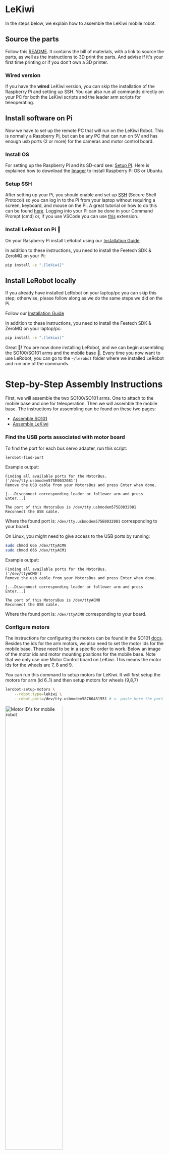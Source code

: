 # LeKiwi

In the steps below, we explain how to assemble the LeKiwi mobile robot.

## Source the parts

Follow this [README](https://github.com/SIGRobotics-UIUC/LeKiwi). It contains the bill of materials, with a link to source the parts, as well as the instructions to 3D print the parts.
And advise if it's your first time printing or if you don't own a 3D printer.

### Wired version

If you have the **wired** LeKiwi version, you can skip the installation of the Raspberry Pi and setting up SSH. You can also run all commands directly on your PC for both the LeKiwi scripts and the leader arm scripts for teleoperating.

## Install software on Pi

Now we have to set up the remote PC that will run on the LeKiwi Robot. This is normally a Raspberry Pi, but can be any PC that can run on 5V and has enough usb ports (2 or more) for the cameras and motor control board.

### Install OS

For setting up the Raspberry Pi and its SD-card see: [Setup PI](https://www.raspberrypi.com/documentation/computers/getting-started.html). Here is explained how to download the [Imager](https://www.raspberrypi.com/software/) to install Raspberry Pi OS or Ubuntu.

### Setup SSH

After setting up your Pi, you should enable and set up [SSH](https://www.raspberrypi.com/news/coding-on-raspberry-pi-remotely-with-visual-studio-code/) (Secure Shell Protocol) so you can log in to the Pi from your laptop without requiring a screen, keyboard, and mouse on the Pi. A great tutorial on how to do this can be found [here](https://www.raspberrypi.com/documentation/computers/remote-access.html#ssh). Logging into your Pi can be done in your Command Prompt (cmd) or, if you use VSCode you can use [this](https://marketplace.visualstudio.com/items?itemName=ms-vscode-remote.remote-ssh) extension.

### Install LeRobot on Pi 🤗

On your Raspberry Pi install LeRobot using our [Installation Guide](./installation)

In addition to these instructions, you need to install the Feetech SDK & ZeroMQ on your Pi:

```bash
pip install -e ".[lekiwi]"
```

## Install LeRobot locally

If you already have installed LeRobot on your laptop/pc you can skip this step; otherwise, please follow along as we do the same steps we did on the Pi.

Follow our [Installation Guide](./installation)

In addition to these instructions, you need to install the Feetech SDK & ZeroMQ on your laptop/pc:

```bash
pip install -e ".[lekiwi]"
```

Great :hugs:! You are now done installing LeRobot, and we can begin assembling the SO100/SO101 arms and the mobile base :robot:.
Every time you now want to use LeRobot, you can go to the `~/lerobot` folder where we installed LeRobot and run one of the commands.

# Step-by-Step Assembly Instructions

First, we will assemble the two SO100/SO101 arms. One to attach to the mobile base and one for teleoperation. Then we will assemble the mobile base. The instructions for assembling can be found on these two pages:

- [Assemble SO101](./so101#step-by-step-assembly-instructions)
- [Assemble LeKiwi](https://github.com/SIGRobotics-UIUC/LeKiwi/blob/main/Assembly.md)

### Find the USB ports associated with motor board

To find the port for each bus servo adapter, run this script:

```bash
lerobot-find-port
```

<hfoptions id="example">
<hfoption id="Mac">

Example output:

```
Finding all available ports for the MotorBus.
['/dev/tty.usbmodem575E0032081']
Remove the USB cable from your MotorsBus and press Enter when done.

[...Disconnect corresponding leader or follower arm and press Enter...]

The port of this MotorsBus is /dev/tty.usbmodem575E0032081
Reconnect the USB cable.
```

Where the found port is: `/dev/tty.usbmodem575E0032081` corresponding to your board.

</hfoption>
<hfoption id="Linux">

On Linux, you might need to give access to the USB ports by running:

```bash
sudo chmod 666 /dev/ttyACM0
sudo chmod 666 /dev/ttyACM1
```

Example output:

```
Finding all available ports for the MotorBus.
['/dev/ttyACM0']
Remove the usb cable from your MotorsBus and press Enter when done.

[...Disconnect corresponding leader or follower arm and press Enter...]

The port of this MotorsBus is /dev/ttyACM0
Reconnect the USB cable.
```

Where the found port is: `/dev/ttyACM0` corresponding to your board.

</hfoption>
</hfoptions>

### Configure motors

The instructions for configuring the motors can be found in the SO101 [docs](./so101#configure-the-motors). Besides the ids for the arm motors, we also need to set the motor ids for the mobile base. These need to be in a specific order to work. Below an image of the motor ids and motor mounting positions for the mobile base. Note that we only use one Motor Control board on LeKiwi. This means the motor ids for the wheels are 7, 8 and 9.

You can run this command to setup motors for LeKiwi. It will first setup the motors for arm (id 6..1) and then setup motors for wheels (9,8,7)

```bash
lerobot-setup-motors \
    --robot.type=lekiwi \
    --robot.port=/dev/tty.usbmodem58760431551 # <- paste here the port found at previous step
```

<img src="https://huggingface.co/datasets/huggingface/documentation-images/resolve/main/lerobot/motor_ids.webp" alt="Motor ID's for mobile robot" title="Motor ID's for mobile robot" width="60%">

### Troubleshoot communication

If you are having trouble connecting to the Mobile SO100, follow these steps to diagnose and resolve the issue.

#### 1. Verify IP Address Configuration

Make sure that the correct IP for the Pi is used in the commands or in your code. To check the Raspberry Pi's IP address, run (on the Pi command line):

```bash
hostname -I
```

#### 2. Check if Pi is reachable from laptop/pc

Try pinging the Raspberry Pi from your laptop:

```bach
ping <your_pi_ip_address>
```

If the ping fails:

- Ensure the Pi is powered on and connected to the same network.
- Check if SSH is enabled on the Pi.

#### 3. Try SSH connection

If you can't SSH into the Pi, it might not be properly connected. Use:

```bash
ssh <your_pi_user_name>@<your_pi_ip_address>
```

If you get a connection error:

- Ensure SSH is enabled on the Pi by running:
  ```bash
  sudo raspi-config
  ```
  Then navigate to: **Interfacing Options -> SSH** and enable it.

### Calibration

Now we have to calibrate the leader arm and the follower arm. The wheel motors don't have to be calibrated.
The calibration process is very important because it allows a neural network trained on one robot to work on another.

### Calibrate follower arm (on mobile base)

Make sure the arm is connected to the Raspberry Pi and run this script or API example (on the Raspberry Pi via SSH) to launch calibration of the follower arm:

```bash
lerobot-calibrate \
    --robot.type=lekiwi \
    --robot.id=my_awesome_kiwi # <- Give the robot a unique name
```

We unified the calibration method for most robots, thus, the calibration steps for this SO100 arm are the same as the steps for the Koch and SO101. First, we have to move the robot to the position where each joint is in the middle of its range, then we press `Enter`. Secondly, we move all joints through their full range of motion. A video of this same process for the SO101 as reference can be found [here](https://huggingface.co/docs/lerobot/en/so101#calibration-video).

### Wired version

If you have the **wired** LeKiwi version, please run all commands on your laptop.

### Calibrate leader arm

Then, to calibrate the leader arm (which is attached to the laptop/pc). Run the following command of API example on your laptop:

<hfoptions id="calibrate_leader">
<hfoption id="Command">

```bash
lerobot-calibrate \
    --teleop.type=so100_leader \
    --teleop.port=/dev/tty.usbmodem58760431551 \ # <- The port of your robot
    --teleop.id=my_awesome_leader_arm # <- Give the robot a unique name
```

</hfoption>
<hfoption id="API example">

<!-- prettier-ignore-start -->
```python
from lerobot.teleoperators.so100_leader import SO100LeaderConfig, SO100Leader

config = SO100LeaderConfig(
    port="/dev/tty.usbmodem58760431551",
    id="my_awesome_leader_arm",
)

leader = SO100Leader(config)
leader.connect(calibrate=False)
leader.calibrate()
leader.disconnect()
```
<!-- prettier-ignore-end -->

</hfoption>
</hfoptions>

## Teleoperate LeKiwi

> [!TIP]
> If you're using a Mac, you might need to give Terminal permission to access your keyboard for teleoperation. Go to System Preferences > Security & Privacy > Input Monitoring and check the box for Terminal.

To teleoperate, SSH into your Raspberry Pi, and run `conda activate lerobot` and this command:

```bash
python -m lerobot.robots.lekiwi.lekiwi_host \
            --port=/dev/tty.usbmodem58FA1027991 \ # <- The port of your robot
            --id=lekiwi_follower \
            --connection_time_s=300 \
            --cameras="{ front: {type: opencv, index_or_path: 0, width: 640, height: 480, fps: 30}, wrist.right: {type: opencv, index_or_path: 1, width: 640, height: 480, fps: 30}}" \
            --id=my_awesome_lekiwi
```

Then on your laptop, also run `conda activate lerobot` and run the API example, make sure you set the correct `remote_ip` and `port` in `examples/lekiwi/teleoperate.py`.

```bash
python -m lerobot.teleoperate \
        --robot.type=lekiwi_client \
        --robot.remote_ip="127.0.0.1" \# <- The IP address of your machine which running host.
        --robot.id=lekiwi_follower \
        --robot.cameras="{ front: {type: opencv, index_or_path: 0, width: 640, height: 480, fps: 30}, wrist.right: {type: opencv, index_or_path: 1, width: 640, height: 480, fps: 30}}" \
        --teleop.type=lekiwi_leader \
        --teleop.port=/dev/tty.usbserial-15140 \ # <- The port of your leader arm.
        --teleop.id=lekiwi_leader \
        --display_data=true
```

You should see on your laptop something like this: `INFO 2025-08-31 10:04:20 eoperate.py:137 {'display_data': True,` Now you can move the leader arm and use the keyboard (w,a,s,d) to drive forward, left, backwards, right. And use (z,x) to turn left or turn right. You can use (r,f) to increase and decrease the speed of the mobile robot. There are three speed modes, see the table below:

| Speed Mode | Linear Speed (m/s) | Rotation Speed (deg/s) |
| ---------- | ------------------ | ---------------------- |
| Fast       | 0.4                | 90                     |
| Medium     | 0.25               | 60                     |
| Slow       | 0.1                | 30                     |

| Key | Action         |
| --- | -------------- |
| W   | Move forward   |
| A   | Move left      |
| S   | Move backward  |
| D   | Move right     |
| Z   | Turn left      |
| X   | Turn right     |
| R   | Increase speed |
| F   | Decrease speed |

> [!TIP]
> If you use a different keyboard, you can change the keys for each command with ```--teleop.teleop_keys```.

### Wired version

If you have the **wired** LeKiwi version, please run all commands on your laptop.

## Record a dataset

Once you're familiar with teleoperation, you can record your first dataset.

We use the Hugging Face hub features for uploading your dataset. If you haven't previously used the Hub, make sure you can login via the cli using a write-access token, this token can be generated from the [Hugging Face settings](https://huggingface.co/settings/tokens).

Add your token to the CLI by running this command:

```bash
huggingface-cli login --token ${HUGGINGFACE_TOKEN} --add-to-git-credential
```

Then store your Hugging Face repository name in a variable:

```bash
HF_USER=$(huggingface-cli whoami | head -n 1)
echo $HF_USER
```

Now you can record a dataset. To record episodes and upload your dataset to the hub, execute below command on your client after running host command on LeKiwi. Make sure to first adapt the `remote_ip`, `repo_id`, `port` and `task` in the options. If you would like to run the script for longer you can increase `NB_CYCLES_CLIENT_CONNECTION`.

```bash
python -m lerobot.record \
    --robot.type=lekiwi_client \
    --robot.remote_ip="127.0.0.1" \ # <-The IP address of your machine which running host.
    --robot.id=lekiwi_folower \
    --robot.cameras="{ front: {type: opencv, index_or_path: 0, width: 640, height: 480, fps: 30}, wrist.right: {type: opencv, index_or_path: 1, width: 640, height: 480, fps: 30}}" \
    --teleop.type=lekiwi_leader \
    --teleop.port=/dev/tty.usbserial-15140 \ # <- The port of your leader arm.
    --teleop.id=lekiwi_leader \
    --dataset.push_to_hub=true \
    --dataset.num_episodes=5 \
    --dataset.episode_time_s=90 \
    --dataset.reset_time_s=30 \
    --dataset.single_task="Move to front of block and pick up it." \
    --dataset.repo_id=${HF_USER}/lekiwi_data \
    --display_data=true \
    --resume=false
```

#### Dataset upload

Locally, your dataset is stored in this folder: `~/.cache/huggingface/lerobot/{repo-id}`. At the end of data recording, your dataset will be uploaded on your Hugging Face page (e.g. https://huggingface.co/datasets/cadene/so101_test) that you can obtain by running:

```bash
echo https://huggingface.co/datasets/${HF_USER}/so101_test
```

Your dataset will be automatically tagged with `LeRobot` for the community to find it easily, and you can also add custom tags (in this case `tutorial` for example).

You can look for other LeRobot datasets on the hub by searching for `LeRobot` [tags](https://huggingface.co/datasets?other=LeRobot).

#### Tips for gathering data

Once you're comfortable with data recording, you can create a larger dataset for training. A good starting task is grasping an object at different locations and placing it in a bin. We suggest recording at least 50 episodes, with 10 episodes per location. Keep the cameras fixed and maintain consistent grasping behavior throughout the recordings. Also make sure the object you are manipulating is visible on the camera's. A good rule of thumb is you should be able to do the task yourself by only looking at the camera images.

In the following sections, you’ll train your neural network. After achieving reliable grasping performance, you can start introducing more variations during data collection, such as additional grasp locations, different grasping techniques, and altering camera positions.

Avoid adding too much variation too quickly, as it may hinder your results.

If you want to dive deeper into this important topic, you can check out the [blog post](https://huggingface.co/blog/lerobot-datasets#what-makes-a-good-dataset) we wrote on what makes a good dataset.

#### Troubleshooting:

- On Linux, if the left and right arrow keys and escape key don't have any effect during data recording, make sure you've set the `$DISPLAY` environment variable. See [pynput limitations](https://pynput.readthedocs.io/en/latest/limitations.html#linux).

## Replay an episode

To replay an episode run the command example below, make sure to change `remote_ip`, `port`, LeRobotDatasetId and episode index.

```bash
python -m lerobot.replay \
    --robot.type=lekiwi_client \
    --robot.remote_ip="127.0.0.1" \
    --robot.id=lekkiw_follower \
    --dataset.repo_id=${HF_USER}/record-test \
    --dataset.episode=0 # choose the episode you want to replay
```

Congrats 🎉, your robot is all set to learn a task on its own. Start training it by the training part of this tutorial: [Getting started with real-world robots](./getting_started_real_world_robot)

## Evaluate your policy

To evaluate your policy run the `record` command example, make sure to change `remote_ip`, `port`, model..

```bash
python -m lerobot.record \
   --robot.type=lekiwi_client \
    --robot.remote_ip="127.0.0.1" \ # <-The IP address of your machine which running host.
    --robot.id=lekiwi_folower \
    --robot.cameras="{ front: {type: opencv, index_or_path: 0, width: 640, height: 480, fps: 30}, wrist.right: {type: opencv, index_or_path: 1, width: 640, height: 480, fps: 30}}" \
    --teleop.type=lekiwi_leader \
    --teleop.port=/dev/tty.usbserial-15140 \ # <- The port of your leader arm.
    --teleop.id=lekiwi_leader \
    --policy.path=${HF_USER}/act_lekiwi \ # <- Your own policy path.
    --dataset.push_to_hub=true \
    --dataset.num_episodes=5 \
    --dataset.episode_time_s=90 \
    --dataset.reset_time_s=30 \
    --dataset.single_task="Move to front of block and pick up it." \
    --dataset.repo_id=${HF_USER}/eval_lekiwi_data \
    --display_data=true \
    --resume=false
```

> [!TIP]
> If you have any questions or need help, please reach out on [Discord](https://discord.com/invite/s3KuuzsPFb).
